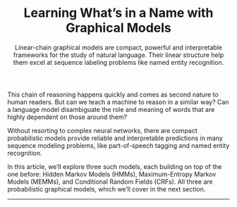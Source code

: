 
<Header>

# Learning What’s in a Name with Graphical Models

<Abstract>
  Linear-chain graphical models are compact, powerful and interpretable frameworks for the
  study of natural language. Their linear structure help them excel at sequence labeling
  problems like named entity recognition.
</Abstract>

<Demo />

</Header>

This chain of reasoning happens quickly and comes as second nature to human readers. But can we teach a machine to reason in a similar way? Can a language model disambiguate the role and meaning of words that are highly dependent on those around them?

Without resorting to complex neural networks, there are compact probabilistic models provide reliable and interpretable predictions in many sequence modeling problems, like part-of-speech tagging and named entity recognition.

In this article, we’ll explore three such models, each building on top of the one before: Hidden Markov Models (HMMs), Maximum-Entropy Markov Models (MEMMs), and Conditional Random Fields (CRFs). All three are probabilistic graphical models, which we’ll cover in the next section.

---
